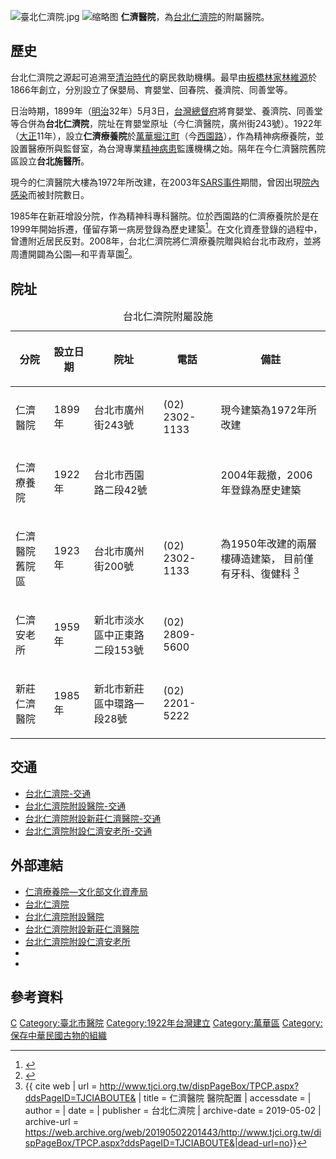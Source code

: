 {{Otheruses|subject=台灣台北市的仁濟醫院|other=其他地方的同名醫療院所|仁濟醫院}}
{{refimprove|time=2016-02-04T18:57:09+00:00}}
{{coord|25.0365665|121.497845|type:landmark_source:enwiki-googlemaplink|display=title}}
{{Hospital Clinic Information
| name                          = 財團法人台灣省私立台北仁濟院附設仁濟醫院
| else_name                     = 
| logo                          = 
| full_name                     = 
| abbreviated_name              = 仁濟醫院
| open_date                     = {{Start date and age|1922}}
| area                          = 台北仁濟院 <br/>台北仁濟院附設醫院<br/>台北仁濟院附設新莊仁濟醫院<br/>台北仁濟院附設仁濟安老所
| location                      = {{TWN}}臺北市萬華區廣州街200、243號　
| zip_code                      = 
| telephone_no                  = 886-2-2302-1133
| discriminate_code             = 1401190011
| Division_of_medical_liability = 地區醫院
| sickbed                       =
| special_medical               = 眼科<br/>[[糖尿代謝|糖尿代謝]]<br/>[[老人專科|老人專科]]<br/>[[骨科|骨科]]<br/>家庭醫學科
| key_people                    = 李龍騰（院長）
| manager                       = 
| num_employees                 =
| homepage                      = http://www.tjci-tp.org.tw
| footnotes                     =
| width                         = 
}}
{{tw monument
|name=仁濟療養院
|formername=
|image=仁濟療養院 Renji Sanatorium - panoramio (2).jpg
|imagename=仁濟療養院第一病房
|othername=
|formalname=
|level=歷史建築
|class=
|time=
|destroyed=
|date=2006年10月30日
|material= 
|location=[[臺北市|臺北市]][[萬華區|萬華區]]西園路二段42號
|when=
|quantity=
|website=
|reg_url =https://nchdb.boch.gov.tw/assets/overview/historicalBuilding/20061030000002
}}
[[File:臺北仁濟院.jpg|thumb]]
[[File:淡北育嬰堂碑.jpg|缩略图]]
'''仁濟醫院'''，為[[台北仁濟院|台北仁濟院]]的附屬醫院。

==歷史==
台北仁濟院之源起可追溯至[[台灣清治時期|清治時代]]的窮民救助機構。最早由[[板橋林家|板橋林家]][[林維源|林維源]]於1866年創立，分別設立了保嬰局、育嬰堂、回春院、養濟院、同善堂等。

日治時期，1899年（[[明治|明治]]32年）5月3日，[[台灣總督府|台灣總督府]]將育嬰堂、養濟院、同善堂等合併為'''台北仁濟院'''，院址在育嬰堂原址（今仁濟醫院，廣州街243號）。1922年（[[大正|大正]]11年），設立'''仁濟療養院'''於[[萬華區|萬華]][[堀江町_(台北市)|堀江町]]（今[[西園路|西園路]]），作為精神病療養院，並設置醫療所與監督室，為台灣專業[[精神病患|精神病患]]監護機構之始。隔年在今仁濟醫院舊院區設立'''台北施醫所'''。

現今的仁濟醫院大樓為1972年所改建，在2003年[[SARS事件|SARS事件]]期間，曾因出現[[院內感染|院內感染]]而被封院數日。

1985年在新莊增設分院，作為精神科專科醫院。位於西園路的仁濟療養院於是在1999年開始拆遷，僅留存第一病房登錄為歷史建築<ref>{{Cite web|url=http://www.whcc.org.tw/Download/Download/%E5%85%AC%E6%B0%91%E7%B4%A0%E9%A4%8A%E8%B3%87%E6%96%99/%E5%8F%B0%E5%8C%97%E4%BB%81%E6%BF%9F%E9%99%A2%E7%9A%84%E6%AD%B7%E5%8F%B2%E7%85%A7%E7%89%87%E7%9C%8B%E7%A4%BE%E6%9C%83%E7%A6%8F%E5%88%A9%E7%99%BC%E5%B1%95.pdf|title=台北仁濟院的歷史照片看台灣社會福利發展|accessdate=|author=戴東原|date=|publisher=|archive-date=2020-09-25|archive-url=https://web.archive.org/web/20200925072738/http://www.whcc.org.tw/Download/Download/%E5%85%AC%E6%B0%91%E7%B4%A0%E9%A4%8A%E8%B3%87%E6%96%99/%E5%8F%B0%E5%8C%97%E4%BB%81%E6%BF%9F%E9%99%A2%E7%9A%84%E6%AD%B7%E5%8F%B2%E7%85%A7%E7%89%87%E7%9C%8B%E7%A4%BE%E6%9C%83%E7%A6%8F%E5%88%A9%E7%99%BC%E5%B1%95.pdf|dead-url=no}}</ref>。在文化資產登錄的過程中，曾遭附近居民反對。2008年，台北仁濟院將仁濟療養院贈與給台北市政府，並將周遭開闢為公園—和平青草園<ref>{{Cite web|url=https://localwiki.org/darkguidefortaipei/%E5%A4%A7%E7%90%86%E8%A1%97%E7%B3%96%E5%BB%8D%E6%96%87%E5%8C%96%E5%9C%92%E5%8D%80%E8%88%87%E4%BB%81%E6%BF%9F%E7%99%82%E9%A4%8A%E9%99%A2|title=大理街糖廍文化園區與仁濟療養院|accessdate=|author=|date=|publisher=LocalWiki|archive-date=2020-12-05|archive-url=https://web.archive.org/web/20201205152134/https://localwiki.org/darkguidefortaipei/%E5%A4%A7%E7%90%86%E8%A1%97%E7%B3%96%E5%BB%8D%E6%96%87%E5%8C%96%E5%9C%92%E5%8D%80%E8%88%87%E4%BB%81%E6%BF%9F%E7%99%82%E9%A4%8A%E9%99%A2|dead-url=no}}</ref>。

==院址==

{| class = "wikitable"
|+ 台北仁濟院附屬設施
|-
! 分院
! 設立日期 || 院址 || 電話
! 備註
|-
| 仁濟醫院
| 1899年 || 台北市廣州街243號 || (02) 2302-1133
| 現今建築為1972年所改建
|-
| 仁濟療養院
| 1922年
| 台北市西園路二段42號
|
| 2004年裁撤，2006年登錄為歷史建築
|-
| 仁濟醫院舊院區
|1923年 || 台北市廣州街200號 || (02) 2302-1133
| 為1950年改建的兩層樓磚造建築，
目前僅有牙科、復健科 <ref> {{ cite web | url = http://www.tjci.org.tw/dispPageBox/TPCP.aspx?ddsPageID=TJCIABOUTE& | title = 仁濟醫院 醫院配置 | accessdate = | author = | date = | publisher = 台北仁濟院 | archive-date = 2019-05-02 | archive-url = https://web.archive.org/web/20190502201443/http://www.tjci.org.tw/dispPageBox/TPCP.aspx?ddsPageID=TJCIABOUTE&|dead-url=no}} </ref>
|-
| 仁濟安老所
| 1959年 || 新北市淡水區中正東路二段153號 || (02) 2809-5600
|
|-
| 新莊仁濟醫院
| 1985年 || 新北市新莊區中環路一段28號 || (02) 2201-5222
|

|}

== 交通 ==
*[http://www.tjci.org.tw/dispPageBox/mainCp_2014.aspx?ddsPageID=MAINABOUTE& 台北仁濟院-交通] {{Wayback|url=http://www.tjci.org.tw/dispPageBox/mainCp_2014.aspx?ddsPageID=MAINABOUTE& |date=20200704190330 }}
*[http://www.tjci-tp.org.tw/dispPageBox/TPCP.aspx?ddsPageID=TJCIABOUTF& 台北仁濟院附設醫院-交通] {{Wayback|url=http://www.tjci-tp.org.tw/dispPageBox/TPCP.aspx?ddsPageID=TJCIABOUTF& |date=20200723211706 }}
*[http://www.tjci-sj.org.tw/dispPageBox/SJCP.aspx?ddsPageID=SJABOUTF& 台北仁濟院附設新莊仁濟醫院-交通] {{Wayback|url=http://www.tjci-sj.org.tw/dispPageBox/SJCP.aspx?ddsPageID=SJABOUTF& |date=20190513004309 }}
*[http://www.tjci-ts.org.tw/dispPageBox/TSCP.aspx?ddsPageID=TSABOUTD& 台北仁濟院附設仁濟安老所-交通] {{Wayback|url=http://www.tjci-ts.org.tw/dispPageBox/TSCP.aspx?ddsPageID=TSABOUTD& |date=20200115061131 }}

== 外部連結 ==
*[https://nchdb.boch.gov.tw/assets/advanceSearch/historicalBuilding/20061030000002 仁濟療養院—文化部文化資產局] {{Wayback|url=https://nchdb.boch.gov.tw/assets/advanceSearch/historicalBuilding/20061030000002 |date=20200930162552 }}
*[http://www.tjci.org.tw/dispPageBox/Main_2014.aspx?ddsPageID=MAIN& 台北仁濟院] {{Wayback|url=http://www.tjci.org.tw/dispPageBox/Main_2014.aspx?ddsPageID=MAIN& |date=20160221180321 }}{{zh}}
*[http://www.tjci-tp.org.tw/dispPageBox/TPMain.aspx?ddsPageID=TJCIHP 台北仁濟院附設醫院] {{Wayback|url=http://www.tjci-tp.org.tw/dispPageBox/TPMain.aspx?ddsPageID=TJCIHP |date=20141129015338 }}{{zh}}
*[http://www.tjci-sj.org.tw/dispPageBox/SJMAIN.aspx?ddsPageID=SJHP 台北仁濟院附設新莊仁濟醫院] {{Wayback|url=http://www.tjci-sj.org.tw/dispPageBox/SJMAIN.aspx?ddsPageID=SJHP |date=20141128045948 }}{{zh}}
*[http://www.tjci-ts.org.tw/dispPageBox/TSMAIN.aspx?ddsPageID=TSHP 台北仁濟院附設仁濟安老所] {{Wayback|url=http://www.tjci-ts.org.tw/dispPageBox/TSMAIN.aspx?ddsPageID=TSHP |date=20160205011028 }}{{zh}}
*{{facebook|tjciorg|台北仁濟院}}
*{{youtube|channel=UC5H8Rk_9I_sR7mTrgXcv-OA?feature=watch|台北仁濟院}}

==參考資料==
<references />
[[Category:台灣地區醫院|C]]
[[Category:臺北市醫院|Category:臺北市醫院]]
[[Category:1922年台灣建立|Category:1922年台灣建立]]
[[Category:萬華區|Category:萬華區]]
[[Category:保存中華民國古物的組織|Category:保存中華民國古物的組織]]
